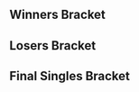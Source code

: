 {{DISPLAYTITLE:Zero Challenge 2: Singles Bracket}}{{SetGame|melee}}
{{tabs static
|name1=Overview
|link1=Zero Challenge/2
|name2=Singles Bracket
|link2=Zero Challenge/2/Singles Bracket
|name3=Doubles Bracket
|link3=Zero Challenge/2/Doubles Bracket
|This=2
}}
==Winners Bracket==
{{64DEWBracketA
|tourneylink=Zero Challenge/2
|tourneyname=Zero Challenge 2
|r1m1p1=ChuDat |r1m1p1flag=us |r1m1p1score=2 |r1m1win=1
|r1m1p2=Hella |r1m1p2flag= |r1m1p2score=0
|r1m1p1char1=ic |r1m1p2char1=peach |r1m1p1stock1=1 |r1m1p2stock1=0 |r1m1win1=1 |r1m1stage1=Dream Land
|r1m1p1char2=ic |r1m1p2char2=peach |r1m1p1stock2=2 |r1m1p2stock2=0 |r1m1win2=1 |r1m1stage2=Final Destination
|r1m1date=
|r1m1details={{BracketMatchDetails|reddit=|comment=|vodgame1=https://youtu.be/swEhg1Kggg8|vodgame2=https://youtu.be/nVTi6JRMBJA}}

|r1m2p1=Wolf |r1m2p1flag= |r1m2p1score= |r1m2win=2
|r1m2p2=Trevyn |r1m2p2flag= |r1m2p2score={{win}}

|r1m3p1=chesterr01 |r1m3p1flag=ca |r1m3p1score=2 |r1m3win=1
|r1m3p2=B-stick |r1m3p2flag= |r1m3p2score=0
|r1m3p1char1=marth |r1m3p2char1=fox |r1m3p1stock1=0 |r1m3p2stock1=2 |r1m3win1=2 |r1m3stage1=Final Destination
|r1m3p1char2=marth |r1m3p2char2=fox |r1m3p1stock2=0 |r1m3p2stock2=2 |r1m3win2=2 |r1m3stage2=Pokémon Stadium
|r1m3date=
|r1m3details={{BracketMatchDetails|reddit=|comment=|vodgame1=https://youtu.be/VO9fXEg-8sk|vodgame2=https://youtu.be/Bl45MtZrcvk}}

|r1m4p1=Kei |r1m4p1flag=jp |r1m4p1score={{win}} |r1m4win=1
|r1m4p2=Doraki |r1m4p2flag=fr |r1m4p2score=
|r1m5p1=Mew2King |r1m5p1flag=us |r1m5p1score={{win}} |r1m5win=1
|r1m5p2=Derilink |r1m5p2flag= |r1m5p2score=
|r1m6p1=Hayato |r1m6p1flag=us |r1m6p1score= |r1m6win=2
|r1m6p2=HugS |r1m6p2flag=us |r1m6p2score={{win}}
|r1m7p1=FalseFalco |r1m7p1flag=ca |r1m7p1score={{win}} |r1m7win=1
|r1m7p2=Clod Zero |r1m7p2flag= |r1m7p2score=
|r1m8p1=Kaiser-GL |r1m8p1flag=us |r1m8p1score= |r1m8win=2
|r1m8p2=Azn Lep |r1m8p2flag=us |r1m8p2score={{win}}

|r1m9p1=DieSuperFly |r1m9p1flag=us |r1m9p1score={{win}} |r1m9win=1
|r1m9p2=Hitsugaya |r1m9p2flag=ca |r1m9p2score=
|r1m10p1=Manacloud |r1m10p1flag=us |r1m10p1score={{win}} |r1m10win=1
|r1m10p2=Enix Moogle |r1m10p2flag= |r1m10p2score=
|r1m11p1=Omar |r1m11p1flag= |r1m11p1score={{win}} |r1m11win=1
|r1m11p2=Simna ibn Sind |r1m11p2flag=us |r1m11p2score=
|r1m12p1=Tetra |r1m12p1flag=us |r1m12p1score={{win}} |r1m12win=1
|r1m12p2=Tenyear |r1m12p2flag= |r1m12p2score=
|r1m13p1=Hoshino Kirby |r1m13p1flag=jp |r1m13p1score={{win}} |r1m13win=1
|r1m13p2=CAOTIC |r1m13p2flag= |r1m13p2score=
|r1m14p1=MikeMonkey |r1m14p1flag= |r1m14p1score= |r1m14win=2
|r1m14p2=Kentaross |r1m14p2flag= |r1m14p2score={{win}}
|r1m15p1=The King |r1m15p1flag=ca |r1m15p1score={{win}} |r1m15win=1
|r1m15p2=Yagi |r1m15p2flag=us |r1m15p2score=
|r1m16p1=Shu |r1m16p1flag=jp |r1m16p1score={{win}} |r1m16win=1
|r1m16p2=Frotaz |r1m16p2flag=us |r1m16p2score=

|r1m17p1=Ken |r1m17p1flag=us |r1m17p1score={{win}} |r1m17win=1
|r1m17p2=Snap |r1m17p2flag=us |r1m17p2score=
|r1m18p1=The GERM |r1m18p1flag=us |r1m18p1score={{win}} |r1m18win=1
|r1m18p2=Eddie |r1m18p2flag=us |r1m18p2score=
|r1m19p1=Helios |r1m19p1flag=se |r1m19p1score={{win}} |r1m19win=1
|r1m19p2=Aesis |r1m19p2flag=us |r1m19p2score=
|r1m20p1=Sastopher |r1m20p1flag=us |r1m20p1score={{win}} |r1m20win=1
|r1m20p2=Vwins |r1m20p2flag=ca |r1m20p2score=
|r1m21p1=Hiko |r1m21p1flag=jp |r1m21p1score={{win}} |r1m21win=1
|r1m21p2=N2K6 |r1m21p2flag= |r1m21p2score=
|r1m22p1=CowEar |r1m22p1flag=ca |r1m22p1score={{win}} |r1m22win=1
|r1m22p2=RacerX |r1m22p2flag= |r1m22p2score=
|r1m23p1=Zelgadis |r1m23p1flag=us |r1m23p1score={{win}} |r1m23win=1
|r1m23p2=Blair |r1m23p2flag= |r1m23p2score=

|r1m24p1=Captain Jack |r1m24p1flag=jp |r1m24p1score=2 |r1m24win=1
|r1m24p2=Kizzo Girl |r1m24p2flag= |r1m24p2score=0
|r1m24p1char1=sheik |r1m24p2char1=link |r1m24p1stock1=2 |r1m24p2stock1=0 |r1m24win1=1 |r1m24stage1=Pokémon Stadium
|r1m24p1char2=sheik |r1m24p2char2=link |r1m24p1stock2=2 |r1m24p2stock2=0 |r1m24win2=1 |r1m24stage2=Final Destination
|r1m24date=
|r1m24details={{BracketMatchDetails|reddit=|comment=|vodgame1=https://youtu.be/jUWFbinfSeQ|vodgame2=https://youtu.be/DSZrRWcYozA}}

|r1m25p1=KoreanDJ |r1m25p1flag=us |r1m25p1score={{win}} |r1m25win=1
|r1m25p2=Ultra Luigi |r1m25p2flag=us |r1m25p2score=
|r1m26p1=Bob$ |r1m26p1flag=us |r1m26p1score={{win}} |r1m26win=1
|r1m26p2=Dr. Z |r1m26p2flag=us |r1m26p2score=
|r1m27p1=PKMvodka |r1m27p1flag=ca |r1m27p1score= |r1m27win=2
|r1m27p2=S.O.S. |r1m27p2flag=us |r1m27p2score={{win}}
|r1m28p1=Cort |r1m28p1flag=us |r1m28p1score={{win}} |r1m28win=1
|r1m28p2=Meep |r1m28p2flag= |r1m28p2score=
|r1m29p1=PC Chris |r1m29p1flag=us |r1m29p1score={{win}} |r1m29win=1
|r1m29p2=Taj |r1m29p2flag=us |r1m29p2score=
|r1m30p1=Champ |r1m30p1flag= |r1m30p1score= |r1m30win=2
|r1m30p2=Forward |r1m30p2flag=us |r1m30p2score={{win}}
|r1m31p1=Lunaris |r1m31p1flag=us |r1m31p1score={{win}} |r1m31win=1
|r1m31p2=KillaOR |r1m31p2flag=us |r1m31p2score=
|r1m32p1=Tori |r1m32p1flag= |r1m32p1score= |r1m32win=2
|r1m32p2=Rob$ |r1m32p2flag=us |r1m32p2score={{win}}

|r2m1p1=ChuDat |r2m1p1flag=us |r2m1p1score={{win}} |r2m1win=1
|r2m1p2=Trevyn |r2m1p2flag= |r2m1p2score=
|r2m2p1=chesterr01 |r2m2p1flag=ca |r2m2p1score= |r2m2win=2
|r2m2p2=Kei |r2m2p2flag=jp |r2m2p2score={{win}}
|r2m3p1=Mew2King |r2m3p1flag=us |r2m3p1score={{win}} |r2m3win=1
|r2m3p2=HugS |r2m3p2flag=us |r2m3p2score=
|r2m4p1=FalseFalco |r2m4p1flag=ca |r2m4p1score={{win}} |r2m4win=1
|r2m4p2=Azn Lep |r2m4p2flag=us |r2m4p2score=
|r2m5p1=DieSuperFly |r2m5p1flag=us |r2m5p1score={{win}} |r2m5win=1
|r2m5p2=Manacloud |r2m5p2flag=us |r2m5p2score=
|r2m6p1=Omar |r2m6p1flag= |r2m6p1score={{win}} |r2m6win=1
|r2m6p2=Tetra |r2m6p2flag=us |r2m6p2score=

|r2m7p1=Hoshino Kirby |r2m7p1flag=jp |r2m7p1score=2 |r2m7win=1
|r2m7p2=Kentaross |r2m7p2flag= |r2m7p2score=0
|r2m7p1char1=sheik |r2m7p2char1=doc |r2m7p1stock1=2 |r2m7p2stock1=0 |r2m7win1=1 |r2m7stage1=Final Destination
|r2m7p1char2=sheik |r2m7p2char2=doc |r2m7p1stock2=1 |r2m7p2stock2=0 |r2m7win2=1 |r2m7stage2=Final Destination
|r2m7date=
|r2m7details={{BracketMatchDetails|reddit=|comment=|vodgame1=https://youtu.be/9Z3hnqeD4NU|vodgame2=https://youtu.be/4nGQpV-e9DY}}

|r2m8p1=The King |r2m8p1flag=ca |r2m8p1score=2 |r2m8win=1
|r2m8p2=Shu |r2m8p2flag=jp |r2m8p2score=0
|r2m8p1char1=jigglypuff |r2m8p2char1=sheik |r2m8p1stock1=1 |r2m8p2stock1=0 |r2m8win1=1 |r2m8stage1=Pokémon Stadium
|r2m8p1char2=jigglypuff |r2m8p2char2=marth |r2m8p1stock2=2 |r2m8p2stock2=0 |r2m8win2=1 |r2m8stage2=Dream Land
|r2m8date=
|r2m8details={{BracketMatchDetails|reddit=|comment=|vodgame1=https://youtu.be/NzWU-oKui9Y|vodgame2=https://youtu.be/550kqjZqUIU}}


|r2m9p1=Ken |r2m9p1flag=us |r2m9p1score={{win}} |r2m9win=1
|r2m9p2=The GERM |r2m9p2flag=us |r2m9p2score=
|r2m10p1=Helios |r2m10p1flag=se |r2m10p1score= |r2m10win=2
|r2m10p2=Sastopher |r2m10p2flag=us |r2m10p2score={{win}}

|r2m11p1=Hiko |r2m11p1flag=jp |r2m11p1score=2 |r2m11win=1
|r2m11p2=CowEar |r2m11p2flag=ca |r2m11p2score=0
|r2m11p1char1=falco |r2m11p2char1=fox |r2m11p1stock1=1 |r2m11p2stock1=0 |r2m11win1=1 |r2m11stage1=Dream Land
|r2m11p1char2=falco |r2m11p2char2=fox |r2m11p1stock2=2 |r2m11p2stock2=0 |r2m11win2=1 |r2m11stage2=Yoshi's Story
|r2m11date=
|r2m11details={{BracketMatchDetails|reddit=|comment=|vodgame1=https://youtu.be/_1hatk-gH70|vodgame2=https://youtu.be/TgPXHHQiu2w}}

|r2m12p1=Blair |r2m12p1flag= |r2m12p1score=0 |r2m12win=2
|r2m12p2=Captain Jack |r2m12p2flag=jp |r2m12p2score=2
|r2m12p1char1=fox |r2m12p2char1=sheik |r2m12p1stock1=0 |r2m12p2stock1=2 |r2m12win1=2 |r2m12stage1=Final Destination
|r2m12p1char2=fox |r2m12p2char2=sheik |r2m12p1stock2=0 |r2m12p2stock2=1 |r2m12win2=2 |r2m12stage2=Pokémon Stadium
|r2m12date=
|r2m12details={{BracketMatchDetails|reddit=|comment=|vodgame1=https://youtu.be/Daj9f-UnpEc|vodgame2=https://youtu.be/-A0bjH3AZl4}}

|r2m13p1=KoreanDJ |r2m13p1flag=us |r2m13p1score={{win}} |r2m13win=1
|r2m13p2=Bob$ |r2m13p2flag=us |r2m13p2score=
|r2m14p1=S.O.S. |r2m14p1flag=us |r2m14p1score= |r2m14win=2
|r2m14p2=Cort |r2m14p2flag=us |r2m14p2score={{win}}
|r2m15p1=PC Chris |r2m15p1flag=us |r2m15p1score={{win}} |r2m15win=1
|r2m15p2=Forward |r2m15p2flag=us |r2m15p2score=
|r2m16p1=Lunaris |r2m16p1flag=us |r2m16p1score= |r2m16win=2
|r2m16p2=Rob$ |r2m16p2flag=us |r2m16p2score={{win}}

|r3m1p1=ChuDat |r3m1p1flag=us |r3m1p1score=1 |r3m1win=2
|r3m1p2=Kei |r3m1p2flag=jp |r3m1p2score=2
|r3m1p1char1=ic |r3m1p2char1=peach |r3m1p1stock1=0 |r3m1p2stock1=1 |r3m1win1=2 |r3m1stage1=Final Destination
|r3m1p1char2=ic |r3m1p2char2=peach |r3m1p1stock2=2 |r3m1p2stock2=0 |r3m1win2=1 |r3m1stage2=Final Destination
|r3m1p1char3=ic |r3m1p2char3=peach |r3m1p1stock3=0 |r3m1p2stock3=2 |r3m1win3=2 |r3m1stage3=Fountain of Dreams
|r3m1date=
|r3m1details={{BracketMatchDetails|reddit=|comment=|vodgame1=https://youtu.be/bU5YI8uXHjU|vodgame2=https://youtu.be/J2NPpGRqAk8|vodgame3=https://youtu.be/ntN_v3S07ZQ}}

|r3m2p1=Mew2King |r3m2p1flag=us |r3m2p1score={{win}} |r3m2win=1
|r3m2p2=FalseFalco |r3m2p2flag=ca |r3m2p2score=
|r3m3p1=DieSuperFly |r3m3p1flag=us |r3m3p1score={{win}} |r3m3win=1
|r3m3p2=Omar |r3m3p2flag= |r3m3p2score=
|r3m4p1=Hoshino Kirby |r3m4p1flag=jp |r3m4p1score={{win}} |r3m4win=1
|r3m4p2=The King |r3m4p2flag=ca |r3m4p2score=

|r3m5p1=Ken |r3m5p1flag=us |r3m5p1score=2 |r3m5win=1
|r3m5p2=Sastopher |r3m5p2flag=us |r3m5p2score=0
|r3m5p1char1=marth |r3m5p2char1=peach |r3m5p1stock1=2 |r3m5p2stock1=0 |r3m5win1=1 |r3m5stage1=Dream Land
|r3m5p1char2=marth |r3m5p2char2=peach |r3m5p1stock2=2 |r3m5p2stock2=0 |r3m5win2=1 |r3m5stage2=Dream Land
|r3m5date=
|r3m5details={{BracketMatchDetails|reddit=|comment=|vodgame1=https://youtu.be/UQG84XOlgqo|vodgame2=https://youtu.be/kmYIqebJS68}}

|r3m6p1=Hiko |r3m6p1flag=jp |r3m6p1score=0 |r3m6win=2
|r3m6p2=Captain Jack |r3m6p2flag=jp |r3m6p2score=2
|r3m6p1char1=falco |r3m6p2char1=sheik |r3m6p1stock1=0 |r3m6p2stock1=1 |r3m6win1=2 |r3m6stage1=Final Destination
|r3m6p1char2=falco |r3m6p2char2=sheik |r3m6p1stock2=0 |r3m6p2stock2=1 |r3m6win2=2 |r3m6stage2=Final Destination
|r3m6date=
|r3m6details={{BracketMatchDetails|reddit=|comment=|vodgame1=https://youtu.be/LX5A5cYmoyE|vodgame2=https://youtu.be/SlZSbX5lF5s}}

|r3m7p1=KoreanDJ |r3m7p1flag=us |r3m7p1score={{win}} |r3m7win=1
|r3m7p2=Cort |r3m7p2flag=us |r3m7p2score=
|r3m8p1=PC Chris |r3m8p1flag=us |r3m8p1score={{win}} |r3m8win=1
|r3m8p2=Rob$ |r3m8p2flag=us |r3m8p2score=

|r4m1p1=Kei |r4m1p1flag=jp |r4m1p1score=0 |r4m1win=2
|r4m1p2=Mew2King |r4m1p2flag=us |r4m1p2score=2
|r4m1p1char1=peach |r4m1p2char1=fox |r4m1p1stock1=0 |r4m1p2stock1=1 |r4m1win1=2 |r4m1stage1=Dream Land
|r4m1p1char2=peach |r4m1p2char2=fox |r4m1p1stock2=0 |r4m1p2stock2=2 |r4m1win2=2 |r4m1stage2=Final Destination
|r4m1date=
|r4m1details={{BracketMatchDetails|reddit=|comment=|vodgame1=https://youtu.be/vUX-c3oU-nU|vodgame2=https://youtu.be/c3oqhM4_AQE}}

|r4m2p1=DieSuperFly |r4m2p1flag=us |r4m2p1score= |r4m2win=2
|r4m2p2=Hoshino Kirby |r4m2p2flag=jp |r4m2p2score={{win}}

|r4m3p1=Ken |r4m3p1flag=us |r4m3p1score=2 |r4m3win=1
|r4m3p2=Captain Jack |r4m3p2flag=jp |r4m3p2score=0
|r4m3p1char1=marth |r4m3p2char1=sheik |r4m3p1stock1=1 |r4m3p2stock1=0 |r4m3win1=1 |r4m3stage1=Final Destination
|r4m3p1char2=marth |r4m3p2char2=sheik |r4m3p1stock2=1 |r4m3p2stock2=0 |r4m3win2=1 |r4m3stage2=Final Destination
|r4m3date=
|r4m3details={{BracketMatchDetails|reddit=|comment=|vodgame1=https://youtu.be/_ODqZr9IcKM|vodgame2=https://youtu.be/mtjP2wUEZWk}}

|r4m4p1=KoreanDJ |r4m4p1flag=us |r4m4p1score={{win}} |r4m4win=1
|r4m4p2=PC Chris |r4m4p2flag=us |r4m4p2score=

|r5m1p1=Mew2King |r5m1p1flag=us |r5m1p1score=2 |r5m1win=1
|r5m1p2=Hoshino Kirby |r5m1p2flag=jp |r5m1p2score=0
|r5m1p1char1=fox |r5m1p2char1=sheik |r5m1p1stock1=1 |r5m1p2stock1=0 |r5m1win1=1 |r5m1stage1=Final Destination
|r5m1p1char2=fox |r5m1p2char2=sheik |r5m1p1stock2=1 |r5m1p2stock2=0 |r5m1win2=1 |r5m1stage2=Dream Land
|r5m1date=
|r5m1details={{BracketMatchDetails|reddit=|comment=|vodgame1=https://youtu.be/xaUh1_3iEpg|vodgame2=https://youtu.be/m_b17tX0p60}}

|r5m2p1=Ken |r5m2p1flag=us |r5m2p1score=2 |r5m2win=1
|r5m2p2=KoreanDJ |r5m2p2flag=us |r5m2p2score=1
|r5m2p1char1=marth |r5m2p2char1=sheik |r5m2p1stock1=0 |r5m2p2stock1=1 |r5m2win1=2 |r5m2stage1=Pokémon Stadium
|r5m2p1char2=fox |r5m2p2char2=sheik |r5m2p1stock2=2 |r5m2p2stock2=0 |r5m2win2=1 |r5m2stage2=Pokémon Stadium
|r5m2p1char3=fox |r5m2p2char3=fox |r5m2p1stock3=1 |r5m2p2stock3=0 |r5m2win3=1 |r5m2stage3=Dream Land
|r5m2date=
|r5m2details={{BracketMatchDetails|reddit=|comment=|vodgame1=https://youtu.be/YzB-iGwF8wU|vodgame2=https://youtu.be/i6ZetwoE1IQ|vodgame3=https://youtu.be/PTjGC2woCrM}}
}}
==Losers Bracket==
{{64DELBracketSmwA
|tourneylink=Zero Challenge/2
|tourneyname=Zero Challenge 2
|l1placement=49-64
|l2placement=33-48
|l3placement=25-32
|l4placement=17-24
|l5placement=13-16
|l6placement=9-12
|l7placement=7-8
|l8placement=5-6

|l1m1p1=Hella |l1m1p1flag= |l1m1p1score= |l1m1win=2
|l1m1p2=Wolf |l1m1p2flag= |l1m1p2score={{win}}
|l1m2p1=B-stick |l1m2p1flag= |l1m2p1score= |l1m2win=2
|l1m2p2=Doraki |l1m2p2flag=fr |l1m2p2score={{win}}
|l1m3p1=Derilink |l1m3p1flag= |l1m3p1score= |l1m3win=2
|l1m3p2=Hayato |l1m3p2flag=us |l1m3p2score={{win}}
|l1m4p1=Clod Zero |l1m4p1flag= |l1m4p1score= |l1m4win=2
|l1m4p2=Kaiser-GL |l1m4p2flag=us |l1m4p2score={{win}}
|l1m5p1=Hitsugaya |l1m5p1flag=ca |l1m5p1score={{win}} |l1m5win=1
|l1m5p2=Enix Moogle |l1m5p2flag= |l1m5p2score=
|l1m6p1=Simna ibn Sind |l1m6p1flag=us |l1m6p1score={{win}} |l1m6win=1
|l1m6p2=Tenyear |l1m6p2flag= |l1m6p2score=
|l1m7p1=CAOTIC |l1m7p1flag= |l1m7p1score= |l1m7win=2
|l1m7p2=MikeMonkey |l1m7p2flag= |l1m7p2score={{win}}
|l1m8p1=Yagi |l1m8p1flag=us |l1m8p1score={{win}} |l1m8win=1
|l1m8p2=Frotaz |l1m8p2flag=us |l1m8p2score=
|l1m9p1=Snap |l1m9p1flag=us |l1m9p1score={{win}} |l1m9win=1
|l1m9p2=Eddie |l1m9p2flag=us |l1m9p2score=
|l1m10p1=Aesis |l1m10p1flag=us |l1m10p1score={{win}} |l1m10win=1
|l1m10p2=Vwins |l1m10p2flag=ca |l1m10p2score=
|l1m11p1=N2K6 |l1m11p1flag= |l1m11p1score={{win}} |l1m11win=1
|l1m11p2=RacerX |l1m11p2flag= |l1m11p2score=
|l1m12p1=Zelgadis |l1m12p1flag=us |l1m12p1score={{win}} |l1m12win=1
|l1m12p2=Kizzo Girl |l1m12p2flag= |l1m12p2score=
|l1m13p1=Ultra Luigi |l1m13p1flag=us |l1m13p1score={{win}} |l1m13win=1
|l1m13p2=Dr. Z |l1m13p2flag=us |l1m13p2score=
|l1m14p1=PKMvodka |l1m14p1flag=ca |l1m14p1score={{win}} |l1m14win=1
|l1m14p2=Meep |l1m14p2flag= |l1m14p2score=
|l1m15p1=Taj |l1m15p1flag=us |l1m15p1score={{win}} |l1m15win=1
|l1m15p2=Champ |l1m15p2flag= |l1m15p2score=

|l1m16p1=KillaOR |l1m16p1flag=us |l1m16p1score=2 |l1m16win=1
|l1m16p2=Tori |l1m16p2flag= |l1m16p2score=1
|l1m16p1char1=jigglypuff |l1m16p2char1=falco |l1m16p1stock1=3 |l1m16p2stock1=0 |l1m16win1=1 |l1m16stage1=Final Destination
|l1m16p1char2=jigglypuff |l1m16p2char2=marth |l1m16p1stock2=0 |l1m16p2stock2=2 |l1m16win2=2 |l1m16stage2=Yoshi's Story
|l1m16p1char3=jigglypuff |l1m16p2char3=marth |l1m16p1stock3=2 |l1m16p2stock3=0 |l1m16win3=1 |l1m16stage3=Dream Land
|l1m16date=
|l1m16details={{BracketMatchDetails|reddit=|comment=|vodgame1=https://youtu.be/xAh2oX5-Qro|vodgame2=https://youtu.be/UbWEU0PcHgk|vodgame3=https://youtu.be/i53TtOx-6Fw}}

|l2m1p1=The GERM |l2m1p1flag=us |l2m1p1score=2 |l2m1win=1
|l2m1p2=Wolf |l2m1p2flag= |l2m1p2score=1
|l2m1p1char1=falco |l2m1p2char1=peach |l2m1p1stock1=1 |l2m1p2stock1=0 |l2m1win1=1 |l2m1stage1=Pokémon Stadium
|l2m1p1char2=falco |l2m1p2char2=peach |l2m1p1stock2=0 |l2m1p2stock2=1 |l2m1win2=2 |l2m1stage2=Battlefield
|l2m1p1char3=falco |l2m1p2char3=peach |l2m1p1stock3=2 |l2m1p2stock3=0 |l2m1win3=1 |l2m1stage3=Final Destination
|l2m1date=
|l2m1details={{BracketMatchDetails|reddit=|comment=|vodgame1=https://youtu.be/zjBEl2LSz-M|vodgame2=https://youtu.be/I9-MJebC2pE|vodgame3=https://youtu.be/GyZNwBa56E0}}

|l2m2p1=Helios |l2m2p1flag=se |l2m2p1score={{win}} |l2m2win=1
|l2m2p2=Doraki |l2m2p2flag=fr |l2m2p2score=
|l2m3p1=CowEar |l2m3p1flag=ca |l2m3p1score= |l2m3win=2
|l2m3p2=Hayato |l2m3p2flag=us |l2m3p2score={{win}}
|l2m4p1=Blair |l2m4p1flag= |l2m4p1score={{win}} |l2m4win=1
|l2m4p2=Kaiser-GL |l2m4p2flag=us |l2m4p2score=
|l2m5p1=Bob$ |l2m5p1flag=us |l2m5p1score= |l2m5win=2
|l2m5p2=Hitsugaya |l2m5p2flag=ca |l2m5p2score={{win}}
|l2m6p1=S.O.S. |l2m6p1flag=us |l2m6p1score={{win}} |l2m6win=1
|l2m6p2=Simna ibn Sind |l2m6p2flag=us |l2m6p2score=
|l2m7p1=Forward |l2m7p1flag=us |l2m7p1score={{win}} |l2m7win=1
|l2m7p2=MikeMonkey |l2m7p2flag= |l2m7p2score=
|l2m8p1=Lunaris |l2m8p1flag=us |l2m8p1score={{win}} |l2m8win=1
|l2m8p2=Yagi |l2m8p2flag=us |l2m8p2score=
|l2m9p1=Trevyn |l2m9p1flag= |l2m9p1score={{win}} |l2m9win=1
|l2m9p2=Snap |l2m9p2flag=us |l2m9p2score=
|l2m10p1=chesterr01 |l2m10p1flag=ca |l2m10p1score={{win}} |l2m10win=1
|l2m10p2=Aesis |l2m10p2flag=us |l2m10p2score=
|l2m11p1=HugS |l2m11p1flag=us |l2m11p1score={{win}} |l2m11win=1
|l2m11p2=N2K6 |l2m11p2flag=us |l2m11p2score=
|l2m12p1=Azn Lep |l2m12p1flag=us |l2m12p1score= |l2m12win=2
|l2m12p2=Zelgadis |l2m12p2flag=us |l2m12p2score={{win}}
|l2m13p1=Manacloud |l2m13p1flag=us |l2m13p1score={{win}} |l2m13win=1
|l2m13p2=Ultra Luigi |l2m13p2flag=us |l2m13p2score=
|l2m14p1=Tetra |l2m14p1flag=us |l2m14p1score= |l2m14win=2
|l2m14p2=PKMvodka |l2m14p2flag=ca |l2m14p2score={{win}}
|l2m15p1=Kentaross |l2m15p1flag= |l2m15p1score= |l2m15win=2
|l2m15p2=Taj |l2m15p2flag=us |l2m15p2score={{win}}
|l2m16p1=Shu |l2m16p1flag=jp |l2m16p1score={{win}} |l2m16win=1
|l2m16p2=KillaOR |l2m16p2flag=us |l2m16p2score=

|l3m1p1=The GERM |l3m1p1flag=us |l3m1p1score=2 |l3m1win=1
|l3m1p2=Helios |l3m1p2flag=se |l3m1p2score=1
|l3m1p1char1=falco |l3m1p2char1=fox |l3m1p1stock1=0 |l3m1p2stock1=3 |l3m1win1=2 |l3m1stage1=Dream Land
|l3m1p1char2=falco |l3m1p2char2=fox |l3m1p1stock2=1 |l3m1p2stock2=0 |l3m1win2=1 |l3m1stage2=Final Destination
|l3m1p1char3=falco |l3m1p2char3=fox |l3m1p1stock3=1 |l3m1p2stock3=0 |l3m1win3=1 |l3m1stage3=Pokémon Stadium
|l3m1date=
|l3m1details={{BracketMatchDetails|reddit=|comment=|vodgame1=https://youtu.be/fj6GCJKKtxY|vodgame2=https://youtu.be/z2lblI8MncU|vodgame3=https://youtu.be/Khhu8oT8S6A}}

|l3m2p1=Hayato |l3m2p1flag=us |l3m2p1score={{win}} |l3m2win=1
|l3m2p2=Blair |l3m2p2flag= |l3m2p2score=
|l3m3p1=Hitsugaya |l3m3p1flag=ca |l3m3p1score= |l3m3win=2
|l3m3p2=S.O.S. |l3m3p2flag=us |l3m3p2score={{win}}
|l3m4p1=Forward |l3m4p1flag=us |l3m4p1score={{win}} |l3m4win=1
|l3m4p2=Lunaris |l3m4p2flag=us |l3m4p2score=
|l3m5p1=Trevyn |l3m5p1flag= |l3m5p1score= |l3m5win=2
|l3m5p2=chesterr01 |l3m5p2flag=ca |l3m5p2score={{win}}
|l3m6p1=HugS |l3m6p1flag=us |l3m6p1score={{win}} |l3m6win=1
|l3m6p2=Zelgadis |l3m6p2flag=us |l3m6p2score=
|l3m7p1=Manacloud |l3m7p1flag=us |l3m7p1score={{win}} |l3m7win=1
|l3m7p2=PKMvodka |l3m7p2flag=ca |l3m7p2score=

|l3m8p1=Taj |l3m8p1flag=us |l3m8p1score=1 |l3m8win=2
|l3m8p2=Shu |l3m8p2flag=jp |l3m8p2score=2
|l3m8p1char1=fox |l3m8p2char1=sheik |l3m8p1stock1=1 |l3m8p2stock1=0 |l3m8win1=1 |l3m8stage1=Dream Land
|l3m8p1char2=fox |l3m8p2char2=sheik |l3m8p1stock2=0 |l3m8p2stock2=1 |l3m8win2=2 |l3m8stage2=Dream Land
|l3m8p1char3=fox |l3m8p2char3=sheik |l3m8p1stock3=0 |l3m8p2stock3=1 |l3m8win3=2 |l3m8stage3=Final Destination
|l3m8date=
|l3m8details={{BracketMatchDetails|reddit=|comment=|vodgame1=https://youtu.be/8zXuxhC92gA|vodgame2=https://youtu.be/Oc-sDryNXR0|vodgame3=https://youtu.be/dgY4pjUZ5Ys}}

|l4m1p1=Omar |l4m1p1flag= |l4m1p1score={{win}} |l4m1win=1
|l4m1p2=The GERM |l4m1p2flag=us |l4m1p2score=
|l4m2p1=The King |l4m2p1flag=ca |l4m2p1score={{win}} |l4m2win=1
|l4m2p2=Hayato |l4m2p2flag=us |l4m2p2score=
|l4m3p1=ChuDat |l4m3p1flag=us |l4m3p1score={{win}} |l4m3win=1
|l4m3p2=S.O.S. |l4m3p2flag=us |l4m3p2score=
|l4m4p1=FalseFalco |l4m4p1flag=ca |l4m4p1score= |l4m4win=2
|l4m4p2=Forward |l4m4p2flag=us |l4m4p2score={{win}}
|l4m5p1=Cort |l4m5p1flag=us |l4m5p1score={{win}} |l4m5win=1
|l4m5p2=chesterr01 |l4m5p2flag=ca |l4m5p2score=

|l4m6p1=Rob$ |l4m6p1flag=us |l4m6p1score=2 |l4m6win=1
|l4m6p2=HugS |l4m6p2flag=us |l4m6p2score=1
|l4m6p1char1=sheik |l4m6p2char1=samus |l4m6p1stock1=1 |l4m6p2stock1=0 |l4m6win1=1 |l4m6stage1=Pokémon Stadium
|l4m6p1char2=sheik |l4m6p2char2=samus |l4m6p1stock2=0 |l4m6p2stock2=1 |l4m6win2=2 |l4m6stage2=Dream Land
|l4m6p1char3=sheik |l4m6p2char3=samus |l4m6p1stock3=1 |l4m6p2stock3=0 |l4m6win3=1 |l4m6stage3=Battlefield
|l4m6date=
|l4m6details={{BracketMatchDetails|reddit=|comment=|vodgame1=https://youtu.be/0fLiNlQTvFY|vodgame2=https://youtu.be/L7ygSodZoPc|vodgame3=https://youtu.be/aPc03atNUj0}}

|l4m7p1=Sastopher |l4m7p1flag=us |l4m7p1score={{win}} |l4m7win=1
|l4m7p2=Manacloud |l4m7p2flag=us |l4m7p2score=
|l4m8p1=Hiko |l4m8p1flag=jp |l4m8p1score= |l4m8win=2
|l4m8p2=Shu |l4m8p2flag=jp |l4m8p2score={{win}}

|l5m1p1=Omar |l5m1p1flag= |l5m1p1score= |l5m1win=2
|l5m1p2=The King |l5m1p2flag=ca |l5m1p2score={{win}}

|l5m2p1=ChuDat |l5m2p1flag=us |l5m2p1score=2 |l5m2win=1
|l5m2p2=Forward |l5m2p2flag=us |l5m2p2score=0
|l5m2p1char1=ic |l5m2p2char1=falco |l5m2p1stock1=3 |l5m2p2stock1=0 |l5m2win1=1 |l5m2stage1=Final Destination
|l5m2p1char2=ic |l5m2p2char2=peach |l5m2p1stock2=1 |l5m2p2stock2=0 |l5m2win2=1 |l5m2stage2=Yoshi's Story
|l5m2date=
|l5m2details={{BracketMatchDetails|reddit=|comment=|vodgame1=https://youtu.be/YlUBcXVNhxQ|vodgame2=https://youtu.be/WQrV_EnWv4M}}

|l5m3p1=Cort |l5m3p1flag=us |l5m3p1score= |l5m3win=2
|l5m3p2=Rob$ |l5m3p2flag=us |l5m3p2score={{win}}
|l5m4p1=Sastopher |l5m4p1flag=us |l5m4p1score= |l5m4win=2
|l5m4p2=Shu |l5m4p2flag=jp |l5m4p2score={{win}}

|l6m1p1=Captain Jack |l6m1p1flag=jp |l6m1p1score={{win}} |l6m1win=1
|l6m1p2=The King |l6m1p2flag=ca |l6m1p2score=
|l6m1p1char1=sheik |l6m1p2char1=jigglypuff |l6m1p1stock1=2 |l6m1p2stock1=0 |l6m1win1=1 |l6m1stage1=Final Destination
|l6m1date=
|l6m1details={{BracketMatchDetails|reddit=|comment=Only game 1 was recorded.|vodgame1=https://youtu.be/hX8pKRMFQrQ}}

|l6m2p1=PC Chris |l6m2p1flag=us |l6m2p1score= |l6m2win=2
|l6m2p2=ChuDat |l6m2p2flag=us |l6m2p2score={{win}}
|l6m2p1char1=fox |l6m2p2char1=ic |l6m2p1stock1=0 |l6m2p2stock1=1 |l6m2win1=2 |l6m2stage1=Dream Land
|l6m2date=
|l6m2details={{BracketMatchDetails|reddit=|comment=Only game 1 was recorded.|vodgame1=https://youtu.be/ntTfAoJGqiY}}

|l6m3p1=Kei |l6m3p1flag=jp |l6m3p1score=2 |l6m3win=1
|l6m3p2=Rob$ |l6m3p2flag=us |l6m3p2score=1
|l6m3p1char1=fox |l6m3p2char1=falco |l6m3p1stock1=0 |l6m3p2stock1=1 |l6m3win1=2 |l6m3stage1=Final Destination
|l6m3p1char2=fox |l6m3p2char2=sheik |l6m3p1stock2=1 |l6m3p2stock2=0 |l6m3win2=1 |l6m3stage2=Final Destination
|l6m3p1char3=peach |l6m3p2char3=sheik |l6m3p1stock3=2 |l6m3p2stock3=0 |l6m3win3=1 |l6m3stage3=Pokémon Stadium
|l6m3date=
|l6m3details={{BracketMatchDetails|reddit=|comment=|vodgame1=https://youtu.be/C61Tq1h632o|vodgame2=https://youtu.be/vvqy9LkhHxA|vodgame3=https://youtu.be/x-yk3nfZioE}}

|l6m4p1=DieSuperFly |l6m4p1flag=us |l6m4p1score= |l6m4win=2
|l6m4p2=Shu |l6m4p2flag=jp |l6m4p2score={{win}}
|l6m4p1char1=sheik |l6m4p2char1=sheik |l6m4p1stock1=0 |l6m4p2stock1=3 |l6m4win1=2 |l6m4stage1=Final Destination
|l6m4date=
|l6m4details={{BracketMatchDetails|reddit=|comment=Only game 1 was recorded.|vodgame1=https://youtu.be/RA70rak9yew}}

|l7m1p1=Captain Jack |l7m1p1flag=jp |l7m1p1score=1 |l7m1win=2
|l7m1p2=ChuDat |l7m1p2flag=us |l7m1p2score=2
|l7m1p1char1=ganon |l7m1p2char1=ic |l7m1p1stock1=0 |l7m1p2stock1=1 |l7m1win1=2 |l7m1stage1=Pokémon Stadium
|l7m1p1char2=ganon |l7m1p2char2=ic |l7m1p1stock2=1 |l7m1p2stock2=0 |l7m1win2=1 |l7m1stage2=Final Destination
|l7m1p1char3=ganon |l7m1p2char3=ic |l7m1p1stock3=0 |l7m1p2stock3=1 |l7m1win3=2 |l7m1stage3=Final Destination
|l7m1date=
|l7m1details={{BracketMatchDetails|reddit=|comment=|vodgame1=https://youtu.be/A77GZvPsL3I|vodgame2=https://youtu.be/K1Qa894kE1M|vodgame3=https://youtu.be/3jH5SBiCwgg}}

|l7m2p1=Kei |l7m2p1flag=jp |l7m2p1score=1 |l7m2win=2
|l7m2p2=Shu |l7m2p2flag=jp |l7m2p2score=2
|l7m2p1char1=fox |l7m2p2char1=sheik |l7m2p1stock1=0 |l7m2p2stock1=2 |l7m2win1=2 |l7m2stage1=Final Destination
|l7m2p1char2=fox |l7m2p2char2=sheik |l7m2p1stock2=1 |l7m2p2stock2=0 |l7m2win2=1 |l7m2stage2=Final Destination
|l7m2p1char3=fox |l7m2p2char3=sheik |l7m2p1stock3=0 |l7m2p2stock3=2 |l7m2win3=2 |l7m2stage3=Dream Land
|l7m2date=
|l7m2details={{BracketMatchDetails|reddit=|comment=|vodgame1=https://youtu.be/Nx_qGUq1wiI|vodgame2=https://youtu.be/Tvd7KlodLEk|vodgame3=https://youtu.be/fLCyM350Rww}}

|l8m1p1=Hoshino Kirby |l8m1p1flag=jp |l8m1p1score=1 |l8m1win=2
|l8m1p2=ChuDat |l8m1p2flag=us |l8m1p2score=2
|l8m1p1char1=doc |l8m1p2char1=ic |l8m1p1stock1=0 |l8m1p2stock1=3 |l8m1win1=2 |l8m1stage1=Pokémon Stadium
|l8m1p1char2=doc |l8m1p2char2=ic |l8m1p1stock2=1 |l8m1p2stock2=0 |l8m1win2=1 |l8m1stage2=Dream Land
|l8m1p1char3=doc |l8m1p2char3=ic |l8m1p1stock3=0 |l8m1p2stock3=2 |l8m1win3=2 |l8m1stage3=Final Destination
|l8m1date=
|l8m1details={{BracketMatchDetails|reddit=|comment=|vodgame1=https://youtu.be/Qn6i6dLxKh8|vodgame2=https://youtu.be/ch2M5UoDf5o|vodgame3=https://youtu.be/0YrbCeycszw}}

|l8m2p1=KoreanDJ |l8m2p1flag=us |l8m2p1score={{win}} |l8m2win=1
|l8m2p2=Shu |l8m2p2flag=jp |l8m2p2score=
}}
<onlyinclude>
==Final Singles Bracket==
{{DEFinalSmwBracket
|tourneylink=Zero Challenge/2
|tourneyname=Zero Challenge 2
|l1placement=4
|r2placement=3
|r3loserplacement=2
|r3winnerplacement=1
|export_score=true
|column-width=190

<!-- FROM WINNERS -->
|r1m1p1=Mew2King |r1m1p1flag=us |r1m1p1score=2
|r1m1p2=Ken |r1m1p2flag=us |r1m1p2score=3
|r1m1win=2
|r1m1p1char1=fox |r1m1p2char1=marth |r1m1p1stock1=2 |r1m1p2stock1=0 |r1m1win1=1 |r1m1stage1=Final Destination
|r1m1p1char2=fox |r1m1p2char2=marth |r1m1p1stock2=0 |r1m1p2stock2=3 |r1m1win2=2 |r1m1stage2=Battlefield
|r1m1p1char3=fox |r1m1p2char3=marth |r1m1p1stock3=1 |r1m1p2stock3=0 |r1m1win3=1 |r1m1stage3=Pokémon Stadium
|r1m1p1char4=fox |r1m1p2char4=marth |r1m1p1stock4=0 |r1m1p2stock4=1 |r1m1win4=2 |r1m1stage4=Final Destination
|r1m1p1char5=fox |r1m1p2char5=marth |r1m1p1stock5=0 |r1m1p2stock5=2 |r1m1win5=2 |r1m1stage5=Dream Land
|r1m1date=
|r1m1details={{BracketMatchDetails|reddit=|comment=|vodgame1=https://youtu.be/sbF4bR7YdrQ|vodgame2=https://youtu.be/qk8U98Vhp9o|vodgame3=https://youtu.be/tNSxGJrso6Q|vodgame4=https://youtu.be/RW_ca1yOD0o|vodgame5=https://youtu.be/cU0U5KFTfz8}}

<!-- FROM LOSERS -->
|l1m1p1=ChuDat |l1m1p1flag=us |l1m1p1score=2
|l1m1p2=KoreanDJ |l1m1p2flag=us |l1m1p2score=0
|l1m1win=1
|l1m1p1char1=ic |l1m1p2char1=fox |l1m1p1stock1=2 |l1m1p2stock1=0 |l1m1win1=1 |l1m1stage1=Dream Land
|l1m1p1char2=ic |l1m1p2char2=fox |l1m1p1stock2=1 |l1m1p2stock2=0 |l1m1win2=1 |l1m1stage2=Battlefield
|l1m1date=
|l1m1details={{BracketMatchDetails|reddit=|comment=|vodgame1=https://youtu.be/VDAsc04Apng|vodgame2=https://youtu.be/cWIH3X6ku68}}

<!-- LOSERS FINALS -->
|r2m1p1=Mew2King |r2m1p1flag=us |r2m1p1score=0
|r2m1p2=ChuDat |r2m1p2flag=us |r2m1p2score=3
|r2m1win=2
|r2m1p1char1=fox |r2m1p2char1=ic |r2m1p1stock1=0 |r2m1p2stock1=2 |r2m1win1=2 |r2m1stage1=Dream Land
|r2m1p1char2=fox |r2m1p2char2=ic |r2m1p1stock2=0 |r2m1p2stock2=2 |r2m1win2=2 |r2m1stage2=Dream Land
|r2m1p1char3=fox |r2m1p2char3=ic |r2m1p1stock3=0 |r2m1p2stock3=1 |r2m1win3=2 |r2m1stage3=Yoshi's Story
|r2m1date=
|r2m1details={{BracketMatchDetails|reddit=|comment=|vodgame1=https://youtu.be/NngGrqTnifM|vodgame2=https://youtu.be/O7L2bpu5QZw|vodgame3=https://youtu.be/X9WkmXklQMI}}

<!-- GRAND FINALS -->
|r3m1p1=Ken |r3m1p1flag=us |r3m1p1score=3
|r3m1p2=ChuDat |r3m1p2flag=us |r3m1p2score=0
|r3m1win=1
|r3m1p1char1=marth |r3m1p2char1=ic |r3m1p1stock1=1 |r3m1p2stock1=0 |r3m1win1=1 |r3m1stage1=Final Destination
|r3m1p1char2=marth |r3m1p2char2=jigglypuff |r3m1p1stock2=3 |r3m1p2stock2=0 |r3m1win2=1 |r3m1stage2=Final Destination
|r3m1p1char3=marth |r3m1p2char3=ic |r3m1p1stock3=1 |r3m1p2stock3=0 |r3m1win3=1 |r3m1stage3=Final Destination
|r3m1date=
|r3m1details={{BracketMatchDetails|reddit=|comment=|vodgame1=https://youtu.be/UOomgRLzYFM|vodgame2=https://youtu.be/hrzVGj9WD2c|vodgame3=https://youtu.be/7hPNW-5AE6o}}
}}</onlyinclude>
